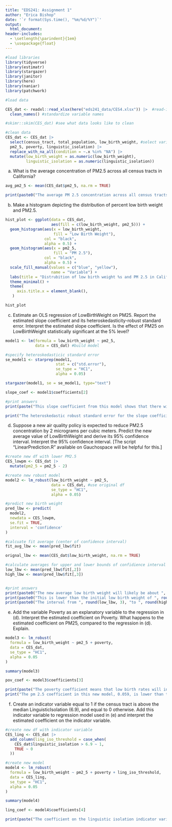```yaml
---
title: "EDS241: Assignment 1"
author: "Erica Bishop"
date: '`r format(Sys.time(), "%m/%d/%Y")`'
output: 
  html_document:
header-includes:
  - \setlength{\parindent}{1em}
  - \usepackage{float}
---
```


```r

#load libraries 
library(tidyverse)
library(estimatr)
library(stargazer)
library(janitor)
library(here)
library(naniar)
library(patchwork)

```

```r
#load data

CES_dat <- readxl::read_xlsx(here("eds241_data/CES4.xlsx")) |>  #read-in file
  clean_names() #standardize variable names

#skimr::skim(CES_dat) #see what data looks like to clean

#clean data
CES_dat <- CES_dat |> 
  select(census_tract, total_population, low_birth_weight, #select variables of interest for this assignment
  pm2_5, poverty, linguistic_isolation) |> 
  replace_with_na_all(condition = ~.x %in% "NA") |> 
  mutate(low_birth_weight = as.numeric(low_birth_weight),
         linguistic_isolation = as.numeric(linguistic_isolation))


```

(a) What is the average concentration of PM2.5 across all census tracts in California?

```r
avg_pm2_5 <- mean(CES_dat$pm2_5, na.rm = TRUE)

print(paste0("The average PM 2.5 concentration across all census tracts in California is ", round(avg_pm2_5, 3), "."))

```

(b) Make a histogram depicting the distribution of percent low birth weight and PM2.5.

```r

hist_plot <- ggplot(data = CES_dat,
                    aes(fill = c(low_birth_weight, pm2_5))) +
  geom_histogram(aes(x = low_birth_weight,
                     fill = "Low Birth Weight"),
                 col = "black",
                 alpha = 0.5) +
  geom_histogram(aes(x = pm2_5,
                     fill = "PM 2.5"),
                 col = "black",
                 alpha = 0.5) +
  scale_fill_manual(values = c("blue", "yellow"),
                    name = "Variable") +
  labs(title = "Distrubition of low birth weight %s and PM 2.5 in California census tracts") +
  theme_minimal() +
  theme(
     axis.title.x = element_blank(),
   )

hist_plot

```

(c) Estimate an OLS regression of LowBirthWeight on PM25. Report the estimated slope coefficient and its heteroskedasticity-robust standard error. Interpret the estimated slope coefficient. Is the effect of PM25 on LowBirthWeight statistically significant at the 5% level?

```r

model1 <- lm(formula = low_birth_weight ~ pm2_5,
             data = CES_dat) #build model

#specify heteroskedasticic standard error
se_model1 <- starprep(model1,
                      stat = c("std.error"),
                      se_type = "HC1",
                      alpha = 0.05) 

stargazer(model1, se = se_model1, type="text")

slope_coef <- model1$coefficients[2]

#print answers
print(paste("This slope coefficient from this model shows that there will be about an", round(slope_coef, 3), "increase in low birth weight for a one unit increase in pm 2.5. This is statistically significant at the 5% level and the 1% level."))

print("The heteroskedastic robust standard error for the slope coefficient is The heteroskedastic robust standard error for the slope coefficient is 0.008401 (this is very close to the homoskedastic standard error of 0.00833).")

```

(d) Suppose a new air quality policy is expected to reduce PM2.5 concentration by 2 micrograms per cubic meters. Predict the new average value of LowBirthWeight and derive its 95% confidence interval. Interpret the 95% confidence interval. [The script "LinearPrediction.R" available on Gauchospace will be helpful for this.]

```r
#create new df with lower PM2.5
CES_lowpm <- CES_dat |> 
  mutate(pm2_5 = pm2_5 - 2)

#create new robust model
model2 <- lm_robust(low_birth_weight ~ pm2_5,
                    data = CES_dat, #use original df
                    se_type = "HC1",
                    alpha = 0.05)

#predict new birth weight
pred_lbw <- predict(
  model2,
  newdata = CES_lowpm,
  se.fit = TRUE,
  interval = 'confidence'
)

#calcuate fit average (center of confidence interval)
fit_avg_lbw <- mean(pred_lbw$fit)

orignal_lbw <- mean(CES_dat$low_birth_weight, na.rm = TRUE)

#calculate averages for upper and lower bounds of confidience interval
low_lbw <- mean(pred_lbw$fit[,2]) 
high_lbw <- mean(pred_lbw$fit[,3])


#print answers
print(paste0("The new average low birth weight will likely be about ", round(fit_avg_lbw, 3), "% of babies across census tracts in California if PM 2.5 decereases by 2 micrograms per cubic meter."))
print(paste0("This is lower than the initial low birth weight of ", round(orignal_lbw, 3), "% of babies across census tracts in California."))
print(paste0("The interval from ", round(low_lbw, 3), "to ", round(high_lbw, 3), " will contain the true mean value of babies born with low birth rate across California Census tracts 95% of the time in this new scenario."))

```

(e) Add the variable Poverty as an explanatory variable to the regression in (d). Interpret the estimated coefficient on Poverty. What happens to the estimated coefficient on PM25, compared to the regression in (d). Explain.

```r

model3 <- lm_robust(
  formula = low_birth_weight ~ pm2_5 + poverty,
  data = CES_dat,
  se_type = "HC1",
  alpha = 0.05
)

summary(model3)

pov_coef <- model3$coefficients[3]

print(paste("The poverty coefficient means that low birth rates will increase by an additional", round(pov_coef, 3), "for every one unit increase in poverty."))
print("The pm 2.5 coefficient in this new model, 0.059, is lower than the previous coefficient of 0.118. This is becuase poverty affects the birth rate so when it's accounted for in the model, the effect of pm 2.5 is smaller. The previous model incorrectly attributed all of the change in low birth weigth to pm 2.5.")

```

(f) Create an indicator variable equal to 1 if the census tract is above the median LinguisticIsolation (6.9), and equal to 0 otherwise. Add this indicator variable to regression model used in (e) and interpret the estimated coefficient on the indicator variable.

```r

#create new df with indicator variable
CES_ling <- CES_dat |> 
  add_column(ling_iso_threshold = case_when(
    CES_dat$linguistic_isolation > 6.9 ~ 1,
    TRUE ~ 0
  ))

#create new model
model4 <- lm_robust(
  formula = low_birth_weight ~ pm2_5 + poverty + ling_iso_threshold,
  data = CES_ling,
  se_type = "HC1",
  alpha = 0.05
)

summary(model4)

ling_coef <- model4$coefficients[4]

print(paste("The coefficient on the linguistic isolation indicator variable is", round(ling_coef, 3), "which means above median linguistic isolation increases low birth weights by", round(ling_coef, 3)))

```
